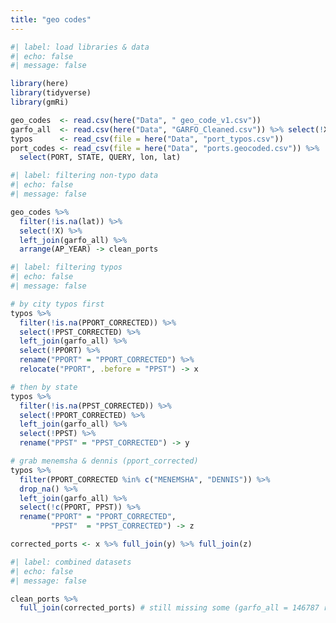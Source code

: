 ```yaml
---
title: "geo codes"
---
```


```r
#| label: load libraries & data
#| echo: false
#| message: false

library(here) 
library(tidyverse)
library(gmRi)

geo_codes  <- read.csv(here("Data", " geo_code_v1.csv"))
garfo_all  <- read.csv(here("Data", "GARFO_Cleaned.csv")) %>% select(!X)
typos      <- read_csv(file = here("Data", "port_typos.csv"))
port_codes <- read_csv(file = here("Data", "ports.geocoded.csv")) %>% 
  select(PORT, STATE, QUERY, lon, lat)
```

```r
#| label: filtering non-typo data
#| echo: false
#| message: false

geo_codes %>% 
  filter(!is.na(lat)) %>%
  select(!X) %>% 
  left_join(garfo_all) %>%
  arrange(AP_YEAR) -> clean_ports

```

```r
#| label: filtering typos
#| echo: false
#| message: false

# by city typos first
typos %>% 
  filter(!is.na(PPORT_CORRECTED)) %>%
  select(!PPST_CORRECTED) %>% 
  left_join(garfo_all) %>% 
  select(!PPORT) %>% 
  rename("PPORT" = "PPORT_CORRECTED") %>%
  relocate("PPORT", .before = "PPST") -> x

# then by state
typos %>% 
  filter(!is.na(PPST_CORRECTED)) %>% 
  select(!PPORT_CORRECTED) %>%
  left_join(garfo_all) %>% 
  select(!PPST) %>% 
  rename("PPST" = "PPST_CORRECTED") -> y

# grab menemsha & dennis (pport_corrected)
typos %>% 
  filter(PPORT_CORRECTED %in% c("MENEMSHA", "DENNIS")) %>% 
  drop_na() %>%
  left_join(garfo_all) %>% 
  select(!c(PPORT, PPST)) %>% 
  rename("PPORT" = "PPORT_CORRECTED",
         "PPST"  = "PPST_CORRECTED") -> z

corrected_ports <- x %>% full_join(y) %>% full_join(z)
```

```r
#| label: combined datasets
#| echo: false
#| message: false

clean_ports %>% 
  full_join(corrected_ports) # still missing some (garfo_all = 146787 rows, this has 118360 rows)

```

